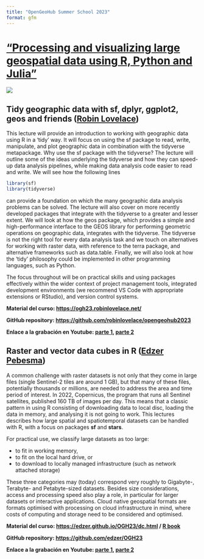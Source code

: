 ```yaml
---
title: "OpenGeoHub Summer School 2023"
format: gfm
---
```


# ["Processing and visualizing large geospatial data using R, Python and Julia"](https://opengeohub.org/summer-school/opengeohub-summer-school-poznan-2023/)

![](img/logo.png)

## Tidy geographic data with sf, dplyr, ggplot2, geos and friends ([Robin Lovelace](https://www.robinlovelace.net/))

This lecture will provide an introduction to working with geographic data using R in a 'tidy' way. It will focus on using the sf package to read, write, manipulate, and plot geographic data in combination with the tidyverse metapackage. Why use the sf package with the tidyverse? The lecture will outline some of the ideas underlying the tidyverse and how they can speed-up data analysis pipelines, while making data analysis code easier to read and write. We will see how the following lines

```r
library(sf)
library(tidyverse)
```

can provide a foundation on which the many geographic data analysis problems can be solved. The lecture will also cover on more recently developed packages that integrate with the tidyverse to a greater and lesser extent. We will look at how the geos package, which provides a simple and high-performance interface to the GEOS library for performing geometric operations on geographic data, integrates with the tidyverse. The tidyverse is not the right tool for every data analysis task and we touch on alternatives for working with raster data, with reference to the terra package, and alternative frameworks such as data.table. Finally, we will also look at how the 'tidy' philosophy could be implemented in other programming languages, such as Python.

The focus throughout will be on practical skills and using packages effectively within the wider context of project management tools, integrated development environments (we recommend VS Code with appropriate extensions or RStudio), and version control systems.

**Material del curso: <https://ogh23.robinlovelace.net/>**

**GitHub repository: <https://github.com/robinlovelace/opengeohub2023>**

**Enlace a la grabación en Youtube: [parte 1](https://www.youtube.com/watch?v=CwL_luh2tWs), [parte 2](https://www.youtube.com/watch?v=1sQN6r-u15o)**


## Raster and vector data cubes in R ([Edzer Pebesma](https://www.uni-muenster.de/Geoinformatics/en/institute/staff/index.php/119/edzer_pebesma))

A common challenge with raster datasets is not only that they come in large files (single Sentinel-2 tiles are around 1 GB), but that many of these files, potentially thousands or millions, are needed to address the area and time period of interest. In 2022, Copernicus, the program that runs all Sentinel satellites, published 160 TB of images per day. This means that a classic pattern in using R consisting of downloading data to local disc, loading the data in memory, and analysing it is not going to work. This lectures describes how large spatial and spatiotemporal datasets can be handled with R, with a focus on packages **sf** and **stars**.

For practical use, we classify large datasets as too large:

-   to fit in working memory,
-   to fit on the local hard drive, or
-   to download to locally managed infrastructure (such as network attached storage)

These three categories may (today) correspond very roughly to Gigabyte-, Terabyte- and Petabyte-sized datasets. Besides size considerations, access and processing speed also play a role, in particular for larger datasets or interactive applications. Cloud native geospatial formats are formats optimised with processing on cloud infrastructure in mind, where costs of computing and storage need to be considered and optimised.

**Material del curso: <https://edzer.github.io/OGH23/dc.html> / [R book](https://r-spatial.org/book/)**

**GitHub repository: <https://github.com/edzer/OGH23>**

**Enlace a la grabación en Youtube: [parte 1](https://www.youtube.com/watch?v=c8omo1tEB-8), [parte 2](https://www.youtube.com/watch?v=hvST0r9F59Y)**
